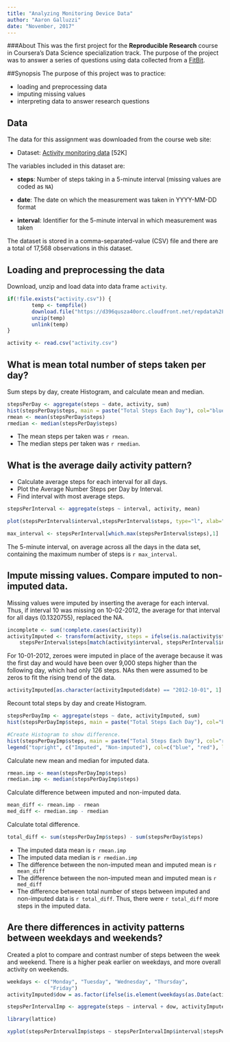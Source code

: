 ```yaml
---
title: "Analyzing Monitoring Device Data"
author: "Aaron Galluzzi"
date: "November, 2017"
---
```


###About
This was the first project for the **Reproducible Research** course in Coursera's Data Science specialization track. The purpose of the project was to answer a series of questions using data collected from a [FitBit](http://en.wikipedia.org/wiki/Fitbit).

##Synopsis
The purpose of this project was to practice:

* loading and preprocessing data
* imputing missing values
* interpreting data to answer research questions

## Data
The data for this assignment was downloaded from the course web
site:

* Dataset: [Activity monitoring data](https://d396qusza40orc.cloudfront.net/repdata%2Fdata%2Factivity.zip) [52K]

The variables included in this dataset are:

* **steps**: Number of steps taking in a 5-minute interval (missing
    values are coded as `NA`)

* **date**: The date on which the measurement was taken in YYYY-MM-DD
    format

* **interval**: Identifier for the 5-minute interval in which
    measurement was taken

The dataset is stored in a comma-separated-value (CSV) file and there are a total of 17,568 observations in this dataset.

## Loading and preprocessing the data

Download, unzip and load data into data frame `activity`. 
```r
if(!file.exists("activity.csv")) {
        temp <- tempfile()
        download.file("https://d396qusza40orc.cloudfront.net/repdata%2Fdata%2Factivity.zip",temp)
        unzip(temp)
        unlink(temp)
}

activity <- read.csv("activity.csv")
```


## What is mean total number of steps taken per day?
Sum steps by day, create Histogram, and calculate mean and median.
```r
stepsPerDay <- aggregate(steps ~ date, activity, sum)
hist(stepsPerDay$steps, main = paste("Total Steps Each Day"), col="blue", xlab="Number of Steps")
rmean <- mean(stepsPerDay$steps)
rmedian <- median(stepsPerDay$steps)
```

* The mean steps per taken was `r rmean`.
* The median steps per taken was `r rmedian`.

## What is the average daily activity pattern?

* Calculate average steps for each interval for all days. 
* Plot the Average Number Steps per Day by Interval. 
* Find interval with most average steps. 
```r
stepsPerInterval <- aggregate(steps ~ interval, activity, mean)

plot(stepsPerInterval$interval,stepsPerInterval$steps, type="l", xlab="Interval", ylab="Number of Steps",main="Average Number of Steps per Day by Interval")

max_interval <- stepsPerInterval[which.max(stepsPerInterval$steps),1]
```

The 5-minute interval, on average across all the days in the data set, containing the maximum number of steps is `r max_interval`.

## Impute missing values. Compare imputed to non-imputed data.
Missing values were imputed by inserting the average for each interval. Thus, if interval 10 was missing on 10-02-2012, the average for that interval for all days (0.1320755), replaced the NA. 
```r
incomplete <- sum(!complete.cases(activity))
activityImputed <- transform(activity, steps = ifelse(is.na(activity$steps),    
    stepsPerInterval$steps[match(activity$interval, stepsPerInterval$interval)], activity$steps))
```

For 10-01-2012, zeroes were imputed in place of the average because it was the first day and would have been over 9,000 steps higher than the following day, which had only 126 steps. NAs then were assumed to be zeros to fit the rising trend of the data. 

```r
activityImputed[as.character(activityImputed$date) == "2012-10-01", 1] <- 0
```

Recount total steps by day and create Histogram. 
```r
stepsPerDayImp <- aggregate(steps ~ date, activityImputed, sum)
hist(stepsPerDayImp$steps, main = paste("Total Steps Each Day"), col="blue", xlab="Number of Steps")

#Create Histogram to show difference. 
hist(stepsPerDayImp$steps, main = paste("Total Steps Each Day"), col="red", xlab="Number of Steps", add=T)
legend("topright", c("Imputed", "Non-imputed"), col=c("blue", "red"), lwd=10)
```

Calculate new mean and median for imputed data. 
```r
rmean.imp <- mean(stepsPerDayImp$steps)
rmedian.imp <- median(stepsPerDayImp$steps)
```

Calculate difference between imputed and non-imputed data.
```r
mean_diff <- rmean.imp - rmean
med_diff <- rmedian.imp - rmedian
```

Calculate total difference.
```r
total_diff <- sum(stepsPerDayImp$steps) - sum(stepsPerDay$steps)
```
* The imputed data mean is `r rmean.imp`
* The imputed data median is `r rmedian.imp`
* The difference between the non-imputed mean and imputed mean is `r mean_diff`
* The difference between the non-imputed mean and imputed mean is `r med_diff`
* The difference between total number of steps between imputed and non-imputed data is `r total_diff`. Thus, there were `r total_diff` more steps in the imputed data.


## Are there differences in activity patterns between weekdays and weekends?
Created a plot to compare and contrast number of steps between the week and weekend. There is a higher peak earlier on weekdays, and more overall activity on weekends.  
``` r
weekdays <- c("Monday", "Tuesday", "Wednesday", "Thursday", 
              "Friday")
activityImputed$dow = as.factor(ifelse(is.element(weekdays(as.Date(activityImputed$date)),weekdays), "Weekday", "Weekend"))

stepsPerIntervalImp <- aggregate(steps ~ interval + dow, activityImputed, mean)

library(lattice)

xyplot(stepsPerIntervalImp$steps ~ stepsPerIntervalImp$interval|stepsPerIntervalImp$dow, main="Average Steps per Day by Interval",xlab="Interval", ylab="Steps",layout=c(1,2), type="l")

```